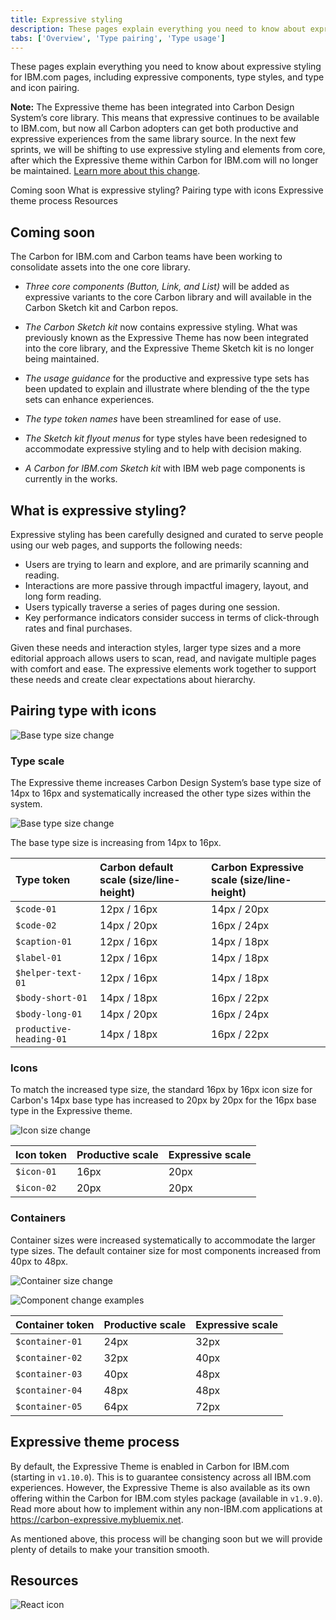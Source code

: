 ```yaml
---
title: Expressive styling
description: These pages explain everything you need to know about expressive styling for IBM.com pages, including expressive components, type styles, and type and icon pairing. 
tabs: ['Overview', 'Type pairing', 'Type usage']
---
```


<PageDescription>

These pages explain everything you need to know about expressive styling for IBM.com pages, including expressive components, type styles, and type and icon pairing. 

</PageDescription>

<InlineNotification kind="warning">

**Note:** The Expressive theme has been integrated into Carbon Design System’s core library. This means that expressive continues to be available to IBM.com, but now all Carbon adopters can get both productive and expressive experiences from the same library source. In the next few sprints, we will be shifting to use expressive styling and elements from core, after which the Expressive theme within Carbon for IBM.com will no longer be maintained. <a href="../../help/expressive-update">Learn more about this change</a>.

</InlineNotification>

<AnchorLinks>

<AnchorLink>Coming soon</AnchorLink>
<AnchorLink>What is expressive styling?</AnchorLink>
<AnchorLink>Pairing type with icons</AnchorLink>
<AnchorLink>Expressive theme process</AnchorLink>
<AnchorLink>Resources</AnchorLink>

</AnchorLinks>

## Coming soon

The Carbon for IBM.com and Carbon teams have been working to consolidate assets into the one core library. 

- *Three core components (Button, Link, and List)* will be added as expressive variants to the core Carbon library and will available in the Carbon Sketch kit and Carbon repos. 

- *The Carbon Sketch kit* now contains expressive styling. What was previously known as the Expressive Theme has now been integrated into the core library, and the Expressive Theme Sketch kit is no longer being maintained.

- *The usage guidance* for the productive and expressive type sets has been updated to explain and illustrate where blending of the the type sets can enhance experiences.

- *The type token names* have been streamlined for ease of use.

- *The Sketch kit flyout menus* for type styles have been redesigned to accommodate expressive styling and to help with decision making.

- *A Carbon for IBM.com Sketch kit* with IBM web page components is currently in the works. 

## What is expressive styling?

Expressive styling has been carefully designed and curated to serve people using our web pages, and supports the following needs:

- Users are trying to learn and explore, and are primarily scanning and reading. 
- Interactions are more passive through impactful imagery, layout, and long form reading.
- Users typically traverse a series of pages during one session. 
- Key performance indicators consider success in terms of click-through rates and final purchases. 

Given these needs and interaction styles, larger type sizes and a more editorial approach allows users to scan, read, and navigate multiple pages with comfort and ease. The expressive elements work together to support these needs and create clear expectations about hierarchy. 

## Pairing type with icons

<Row>
<Column colMd={8} colLg={8}>

![Base type size change](../../images/guidelines/expressive-theme/exp-theme-research-visual.png)

</Column>
</Row>

### Type scale

The Expressive theme increases Carbon Design System’s base type size of 14px to 16px and systematically increased the other type sizes within the system.

<Row>
<Column colMd={8} colLg={8}>

![Base type size change](../../images/guidelines/expressive-theme/type-size.png)

</Column>
</Row>


<Title>Type token changes</Title>

The base type size is increasing from 14px to 16px.


| Type token | Carbon default scale (size/line-height) | Carbon Expressive scale (size/line-height) |
|:---|:---|:---|
|`$code-01`|12px / 16px|14px / 20px|
|`$code-02`|14px / 20px|16px / 24px|
|`$caption-01`|12px / 16px|14px / 18px|
|`$label-01`|12px / 16px|14px / 18px|
|`$helper-text-01`|12px / 16px|14px / 18px|
|`$body-short-01`|14px / 18px|16px / 22px|
|`$body-long-01`|14px / 20px|16px / 24px|
|`productive-heading-01`|14px / 18px|16px / 22px|


### Icons

To match the increased type size, the standard 16px by 16px icon size for Carbon's 14px base type has increased to 20px by 20px for the 16px base type in the Expressive theme.

<Row>
<Column colMd={8} colLg={8}>

![Icon size change](../../images/guidelines/expressive-theme/icon-size.png)

</Column>
</Row>


<Title>Icon token changes</Title>

| Icon token | Productive scale | Expressive scale |
|:---|:---|:---|
|`$icon-01`|16px|20px|
|`$icon-02`|20px|20px|


### Containers

Container sizes were increased systematically to accommodate the larger type sizes. The default container size for most components increased from 40px to 48px.

<Row>
<Column colMd={8} colLg={8}>

![Container size change](../../images/guidelines/expressive-theme/container-size.png)

</Column>
</Row>

<Row>
<Column colMd={8} colLg={8}>

![Component change examples](../../images/guidelines/expressive-theme/component-examples.png)

</Column>
</Row>

<Title>Container token changes</Title>

| Container token | Productive scale | Expressive scale |
|:---|:---|:---|
|`$container-01`|24px|32px|
|`$container-02`|32px|40px|
|`$container-03`|40px|48px|
|`$container-04`|48px|48px|
|`$container-05`|64px|72px|


## Expressive theme process

By default, the Expressive Theme is enabled in Carbon for IBM.com (starting in `v1.10.0`). This is to guarantee consistency across
all IBM.com experiences. However, the Expressive Theme is also available as its own offering within the Carbon for IBM.com
styles package (available in `v1.9.0`). Read more about how to implement within any non-IBM.com applications at
<a href="https://carbon-expressive.mybluemix.net" target="_blank">https://carbon-expressive.mybluemix.net</a>.

As mentioned above, this process will be changing soon but we will provide plenty of details to make your transition smooth.

## Resources

<Row className="resource-card-group">
<Column colMd={4} colLg={4} noGutterSm>
    <ResourceCard
      subTitle="Carbon Design System with Expressive"
      aspectRatio="2:1"
      actionIcon="arrowRight"
      href="https://carbon-expressive.mybluemix.net"
      >

![React icon](../../../images/icon/react-icon.svg)

</ResourceCard>
</Column>
</Row>
